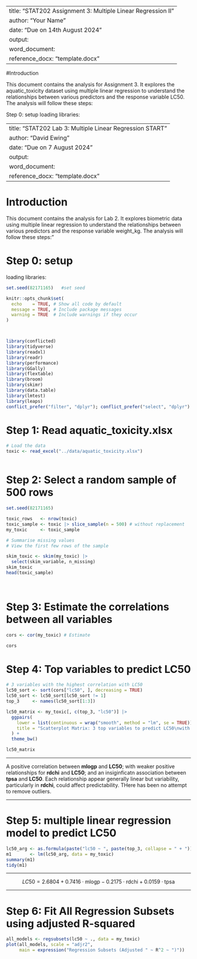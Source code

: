 
---
title: "STAT202 Assignment 3: Multiple Linear Regression II"
author: "Your Name"
date: "Due on 14th August 2024"
output:
   word_document:
      reference_docx: "template.docx"
---

#Introduction

This document contains the analysis for Assignment 3. It explores the aquatic_toxicity dataset using multiple linear regression to understand the relationships between various predictors and the response variable LC50. The analysis will follow these steps:

\newpage

Step 0: setup
loading libraries:





---
title: "STAT202 Lab 3: Multiple Linear Regression START"
author: "David Ewing"
date: "Due on 7 August 2024"
output: 
  word_document:
    reference_docx: "template.docx"
---

# Introduction
This document contains the analysis for Lab 2. It explores biometric data using multiple linear regression to understand the relationships between various predictors and the response variable weight_kg. The analysis will follow these steps:"
  
\newpage 

# Step 0: setup
loading  libraries:

```r

set.seed(82171165)   #set seed 

knitr::opts_chunk$set(
  echo    = TRUE, # Show all code by default
  message = TRUE, # Include package messages
  warning = TRUE  # Include warnings if they occur
)



library(conflicted)
library(tidyverse)
library(readxl)
library(readr) 
library(performance)
library(GGally)
library(flextable)
library(broom)
library(skimr)
library(data.table)
library(lmtest)  
library(leaps)
conflict_prefer("filter", "dplyr"); conflict_prefer("select", "dplyr")

```

\newpage 

# Step 1: Read aquatic_toxicity.xlsx

```r
# Load the data
toxic <- read_excel("../data/aquatic_toxicity.xlsx")



``` 



# Step 2: Select a random sample of 500 rows 

```r
set.seed(82171165)

toxic_rows   <- nrow(toxic)
toxic_sample <- toxic |> slice_sample(n = 500) # without replacement
my_toxic     <- toxic_sample

# Summarise missing values 
# View the first few rows of the sample

skim_toxic <- skim(my_toxic) |>
  select(skim_variable, n_missing)
skim_toxic                           
head(toxic_sample)                   

 
```

\newpage

# Step 3: Estimate the correlations between all variables

```r


cors <- cor(my_toxic) # Estimate 

cors
```
# Step 4: Top variables to predict LC50 

```r

# 3 variables with the highest correlation with LC50
lc50_sort <- sort(cors["lc50", ], decreasing = TRUE)
lc50_sort <- lc50_sort[lc50_sort != 1]
top_3     <- names(lc50_sort[1:3])

lc50_matrix <- my_toxic[, c(top_3, "lc50")] |>
  ggpairs(
    lower = list(continuous = wrap("smooth", method = "lm", se = TRUE)),
    title = "Scatterplot Matrix: 3 top variables to predict LC50\nwith Confidence Interval"
  ) +
  theme_bw()

```
\newpage 

```r

lc50_matrix

```

---

A positive correlation between **mlogp** and **LC50**; with weaker positive relationships for **rdchi** and **LC50**; and an insiginficatn association between  **tpsa** and **LC50**. Each relationship appear generally linear but variability, particularly in **rdchi**, could affect predictability. THere has been no attempt to remove outliers. 

---

\newpage 

# Step 5: multiple linear regression model to predict LC50

```r

lc50_arg <- as.formula(paste("lc50 ~ ", paste(top_3, collapse = " + ")))
m1       <- lm(lc50_arg, data = my_toxic)
summary(m1)
tidy(m1)
```

---

$$
LC50 = 2.6804 + 0.7416 \cdot \text{mlogp} - 0.2175 \cdot \text{rdchi} + 0.0159 \cdot \text{tpsa}
$$

---

\newpage 

# Step 6: Fit All Regression Subsets using adjusted R-squared

```r

all_models <- regsubsets(lc50 ~ ., data = my_toxic)
plot(all_models, scale = "adjr2", 
     main = expression("Regression Subsets (Adjusted " ~ R^2 ~ ")"))
```


